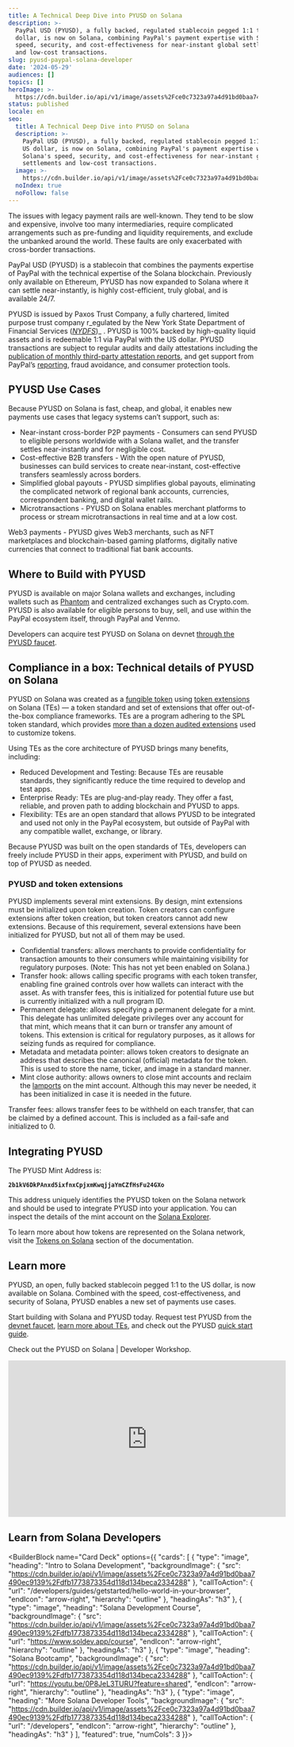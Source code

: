```yaml
---
title: A Technical Deep Dive into PYUSD on Solana
description: >-
  PayPal USD (PYUSD), a fully backed, regulated stablecoin pegged 1:1 to the US
  dollar, is now on Solana, combining PayPal's payment expertise with Solana's
  speed, security, and cost-effectiveness for near-instant global settlements
  and low-cost transactions.
slug: pyusd-paypal-solana-developer
date: '2024-05-29'
audiences: []
topics: []
heroImage: >-
  https://cdn.builder.io/api/v1/image/assets%2Fce0c7323a97a4d91bd0baa7490ec9139%2F2161c7f0b6ac4671921709ca03691765
status: published
locale: en
seo:
  title: A Technical Deep Dive into PYUSD on Solana
  description: >-
    PayPal USD (PYUSD), a fully backed, regulated stablecoin pegged 1:1 to the
    US dollar, is now on Solana, combining PayPal's payment expertise with
    Solana's speed, security, and cost-effectiveness for near-instant global
    settlements and low-cost transactions.
  image: >-
    https://cdn.builder.io/api/v1/image/assets%2Fce0c7323a97a4d91bd0baa7490ec9139%2F2161c7f0b6ac4671921709ca03691765
  noIndex: true
  noFollow: false
---
```


The issues with legacy payment rails are well-known. They tend to be slow and expensive, involve too many intermediaries, require complicated arrangements such as pre-funding and liquidity requirements, and exclude the unbanked around the world. These faults are only exacerbated with cross-border transactions. 

PayPal USD (PYUSD) is a stablecoin that combines the payments expertise of PayPal with the technical expertise of the Solana blockchain. Previously only available on Ethereum, PYUSD has now expanded to Solana where it can settle near-instantly, is highly cost-efficient, truly global, and is available 24/7.

PYUSD is issued by Paxos Trust Company, a fully chartered, limited purpose trust company r_egulated by the New York State Department of Financial Services (_[_NYDFS_](https://www.dfs.ny.gov/)_)_ . PYUSD is 100% backed by high-quality liquid assets and is redeemable 1:1 via PayPal with the US dollar. PYUSD transactions are subject to regular audits and daily attestations including the [publication of monthly third-party attestation reports](https://paxos.com/pyusd-transparency/), and get support from PayPal’s [reporting](https://www.worldbank.org/en/news/press-release/2023/12/18/remittance-flows-grow-2023-slower-pace-migration-development-brief), fraud avoidance, and consumer protection tools.

## PYUSD Use Cases 

Because PYUSD on Solana is fast, cheap, and global, it enables new payments use cases that legacy systems can’t support, such as:

-   Near-instant cross-border P2P payments - Consumers can send PYUSD to eligible persons worldwide with a Solana wallet, and the transfer settles near-instantly and for negligible cost. 
-   Cost-effective B2B transfers - With the open nature of PYUSD, businesses can build services to create near-instant, cost-effective transfers seamlessly across borders.
-   Simplified global payouts - PYUSD simplifies global payouts, eliminating the complicated network of regional bank accounts, currencies, correspondent banking, and digital wallet rails.
-   Microtransactions - PYUSD on Solana enables merchant platforms to process or stream microtransactions in real time and at a low cost. 

Web3 payments - PYUSD gives Web3 merchants, such as NFT marketplaces and blockchain-based gaming platforms, digitally native currencies that connect to traditional fiat bank accounts.

## Where to Build with PYUSD

PYUSD is available on major Solana wallets and exchanges, including wallets such as [Phantom](https://phantom.app/) and centralized exchanges such as Crypto.com. PYUSD is also available for eligible persons to buy, sell, and use within the PayPal ecosystem itself, through PayPal and Venmo. 

Developers can acquire test PYUSD on Solana on devnet [through the PYUSD faucet](https://faucet.paxos.com/).

## Compliance in a box: Technical details of PYUSD on Solana

PYUSD on Solana was created as a [fungible token](https://solana.com/docs/core/tokens) using [token extensions](https://solana.com/solutions/token-extensions) on Solana (TEs) — a token standard and set of extensions that offer out-of-the-box compliance frameworks. TEs are a program adhering to the SPL token standard, which provides [more than a dozen audited extensions](https://spl.solana.com/token-2022/extensions#extensions) used to customize tokens. 

Using TEs as the core architecture of PYUSD brings many benefits, including: 

-   Reduced Development and Testing: Because TEs are reusable standards, they significantly reduce the time required to develop and test apps.
-   Enterprise Ready: TEs are plug-and-play ready. They offer a fast, reliable, and proven path to adding blockchain and PYUSD to apps.
-   Flexibility: TEs are an open standard that allows PYUSD to be integrated and used not only in the PayPal ecosystem, but outside of PayPal with any compatible wallet, exchange, or library.

Because PYUSD was built on the open standards of TEs, developers can freely include PYUSD in their apps, experiment with PYUSD, and build on top of PYUSD as needed.

### PYUSD and token extensions

PYUSD implements several mint extensions. By design, mint extensions must be initialized upon token creation. Token creators can configure extensions after token creation, but token creators cannot add new extensions. Because of this requirement, several extensions have been initialized for PYUSD, but not all of them may be used.

-   Confidential transfers: allows merchants to provide confidentiality for transaction amounts to their consumers while maintaining visibility for regulatory purposes. (Note: This has not yet been enabled on Solana.)
-   Transfer hook: allows calling specific programs with each token transfer, enabling fine grained controls over how wallets can interact with the asset. As with transfer fees, this is initialized for potential future use but is currently initialized with a null program ID.
-   Permanent delegate: allows specifying a permanent delegate for a mint. This delegate has unlimited delegate privileges over any account for that mint, which means that it can burn or transfer any amount of tokens. This extension is critical for regulatory purposes, as it allows for seizing funds as required for compliance.
-   Metadata and metadata pointer: allows token creators to designate an address that describes the canonical (official) metadata for the token. This is used to store the name, ticker, and image in a standard manner.
-   Mint close authority: allows owners to close mint accounts and reclaim the [lamports](https://docs.solana.com/terminology#lamport) on the mint account. Although this may never be needed, it has been initialized in case it is needed in the future.

Transfer fees: allows transfer fees to be withheld on each transfer, that can be claimed by a defined account. This is included as a fail-safe and initialized to 0.

<h2><strong>Integrating PYUSD</strong></h2><p>The PYUSD Mint Address is:</p><p><code><strong>2b1kV6DkPAnxd5ixfnxCpjxmKwqjjaYmCZfHsFu24GXo</strong></code></p><p>This address uniquely identifies the PYUSD token on the Solana network and should be used to integrate PYUSD into your application. You can inspect the details of the mint account on the <a href="https://explorer.solana.com/address/2b1kV6DkPAnxd5ixfnxCpjxmKwqjjaYmCZfHsFu24GXo" rel="noopener noreferrer" target="_blank">Solana Explorer</a>.</p><p>To learn more about how tokens are represented on the Solana network, visit the <a href="https://solana.com/docs/core/tokens" rel="noopener noreferrer" target="_blank">Tokens on Solana</a> section of the documentation.</p>

## Learn more

PYUSD, an open, fully backed stablecoin pegged 1:1 to the US dollar, is now available on Solana. Combined with the speed, cost-effectiveness, and security of Solana, PYUSD enables a new set of payments use cases. 

Start building with Solana and PYUSD today. Request test PYUSD from the [devnet faucet](https://faucet.paxos.com/), [learn more about TEs](https://solana.com/solutions/token-extensions), and check out the PYUSD [quick start guide](https://developer.paypal.com/community/blog/pyusd-quick-start-guide).

Check out the PYUSD on Solana | Developer Workshop.


<iframe width="560" height="315" src="https://www.youtube.com/embed/Uc9zvaerY_o" title="YouTube video player" frameborder="0" allow="accelerometer; autoplay; clipboard-write; encrypted-media; gyroscope; picture-in-picture; web-share" referrerpolicy="strict-origin-when-cross-origin" allowfullscreen></iframe>



## Learn from Solana Developers


<BuilderBlock name="Card Deck" options={{
  "cards": [
    {
      "type": "image",
      "heading": "Intro to Solana Development",
      "backgroundImage": {
        "src": "https://cdn.builder.io/api/v1/image/assets%2Fce0c7323a97a4d91bd0baa7490ec9139%2Fdfb1773873354d118d134beca2334288"
      },
      "callToAction": {
        "url": "/developers/guides/getstarted/hello-world-in-your-browser",
        "endIcon": "arrow-right",
        "hierarchy": "outline"
      },
      "headingAs": "h3"
    },
    {
      "type": "image",
      "heading": "Solana Development Course",
      "backgroundImage": {
        "src": "https://cdn.builder.io/api/v1/image/assets%2Fce0c7323a97a4d91bd0baa7490ec9139%2Fdfb1773873354d118d134beca2334288"
      },
      "callToAction": {
        "url": "https://www.soldev.app/course",
        "endIcon": "arrow-right",
        "hierarchy": "outline"
      },
      "headingAs": "h3"
    },
    {
      "type": "image",
      "heading": "Solana Bootcamp",
      "backgroundImage": {
        "src": "https://cdn.builder.io/api/v1/image/assets%2Fce0c7323a97a4d91bd0baa7490ec9139%2Fdfb1773873354d118d134beca2334288"
      },
      "callToAction": {
        "url": "https://youtu.be/0P8JeL3TURU?feature=shared",
        "endIcon": "arrow-right",
        "hierarchy": "outline"
      },
      "headingAs": "h3"
    },
    {
      "type": "image",
      "heading": "More Solana Developer Tools",
      "backgroundImage": {
        "src": "https://cdn.builder.io/api/v1/image/assets%2Fce0c7323a97a4d91bd0baa7490ec9139%2Fdfb1773873354d118d134beca2334288"
      },
      "callToAction": {
        "url": "/developers",
        "endIcon": "arrow-right",
        "hierarchy": "outline"
      },
      "headingAs": "h3"
    }
  ],
  "featured": true,
  "numCols": 3
}}>

</BuilderBlock>
